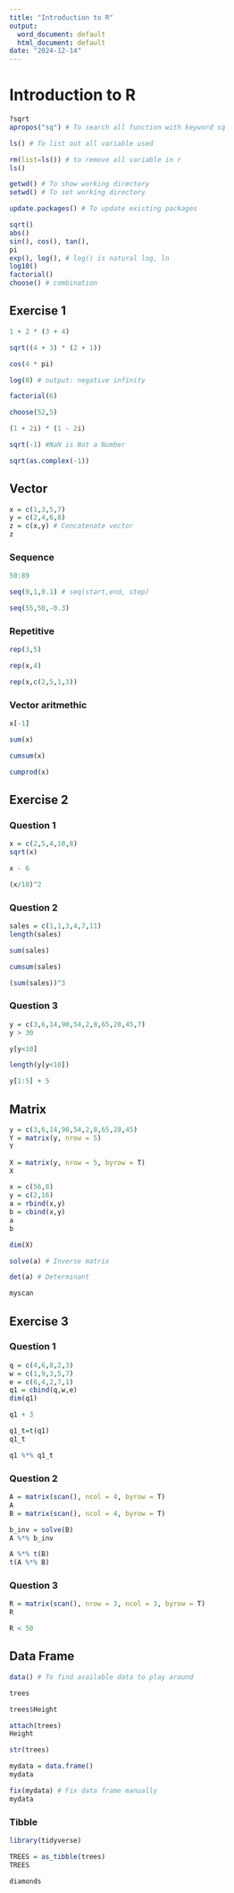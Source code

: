 ```yaml
---
title: "Introduction to R"
output:
  word_document: default
  html_document: default
date: "2024-12-14"
---
```


# Introduction to R

```r
?sqrt
apropos("sq") # To search all function with keyword sq
```

```r
ls() # To list out all variable used
```

```r
rm(list=ls()) # to remove all variable in r
ls()
```

```r
getwd() # To show working directory
setwd() # To set working directory
```

```r
update.packages() # To update existing packages
```

```r
sqrt()
abs()
sin(), cos(), tan(),
pi
exp(), log(), # log() is natural log, ln
log10()
factorial()
choose() # combination
```

## Exercise 1

```r
1 + 2 * (3 + 4)
```

```r
sqrt((4 + 3) * (2 + 1))
```

```r
cos(4 * pi)
```

```r
log(0) # output: negative infinity
```

```r
factorial(6)
```

```r
choose(52,5)
```

```r
(1 + 2i) * (1 - 2i)
```

```r
sqrt(-1) #NaN is Not a Number
```

```r
sqrt(as.complex(-1))
```

## Vector

```r
x = c(1,3,5,7)
y = c(2,4,6,8)
z = c(x,y) # Concatenate vector
z
```

### Sequence

```r
50:89
```

```r
seq(0,1,0.1) # seq(start,end, step)
```

```r
seq(55,50,-0.3)
```

### Repetitive

```r
rep(3,5)
```

```r
rep(x,4)
```

```r
rep(x,c(2,5,1,3))
```

### Vector aritmethic

```r
x[-1]
```

```r
sum(x)
```

```r
cumsum(x)
```

```r
cumprod(x)
```

## Exercise 2

### Question 1

```r
x = c(2,5,4,10,8)
sqrt(x)
```

```r
x - 6 
```

```r
(x/10)^2
```

### Question 2

```r
sales = c(1,1,3,4,7,11)
length(sales)
```

```r
sum(sales)
```

```r
cumsum(sales)
```

```r
(sum(sales))^3
```

### Question 3

```r
y = c(3,6,14,90,54,2,8,65,28,45,7)
y > 30
```

```r
y[y<10]
```

```r
length(y[y<10])
```

```r
y[1:5] + 5
```

## Matrix

```r
y = c(3,6,14,90,54,2,8,65,28,45)
Y = matrix(y, nrow = 5)
Y
```

```r
X = matrix(y, nrow = 5, byrow = T)
X
```

```r
x = c(56,8)
y = c(2,16)
a = rbind(x,y)
b = cbind(x,y)
a
b
```

```r
dim(X)
```

```r
solve(a) # Inverse matrix
```

```r
det(a) # Determinant
```

```r
myscan
```

## Exercise 3

### Question 1

```r
q = c(4,6,8,2,3)
w = c(1,9,3,5,7)
e = c(6,4,2,7,1)
q1 = cbind(q,w,e)
dim(q1)
```

```r
q1 + 3
```

```r
q1_t=t(q1)
q1_t
```

```r
q1 %*% q1_t
```

### Question 2

```r
A = matrix(scan(), ncol = 4, byrow = T)
A
B = matrix(scan(), ncol = 4, byrow = T)
```

```r
b_inv = solve(B)
A %*% b_inv
```

```r
A %*% t(B)
t(A %*% B)
```

### Question 3

```r
R = matrix(scan(), nrow = 3, ncol = 3, byrow = T)
R
```

```r
R < 50
```

## Data Frame

```r
data() # To find available data to play around
```

```r
trees
```

```r
trees$Height
```

```r
attach(trees)
Height
```

```r
str(trees)
```

```r
mydata = data.frame()
mydata
```

```r
fix(mydata) # Fix data frame manually
mydata
```

### Tibble

```r
library(tidyverse)
```

```r
TREES = as_tibble(trees)
TREES
```

```r
diamonds
```
